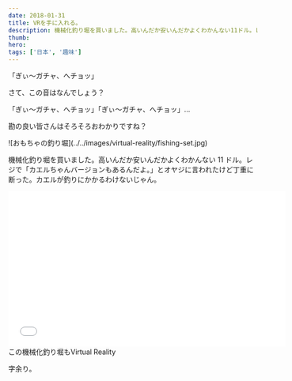 ```yaml
---
date: 2018-01-31
title: VRを手に入れる。
description: 機械化釣り堀を買いました。高いんだか安いんだかよくわかんない11ドル。レジで「カエルちゃんバージョンもあるんだよ。」とオヤジに言われたけど丁重に断った。カエルが釣りにかかるわけないじゃん。
thumb:
hero:
tags: ['日本', '趣味']
---
```


「ぎぃ〜ガチャ、へチョッ」

さて、この音はなんでしょう？

「ぎぃ〜ガチャ、へチョッ」「ぎぃ〜ガチャ、へチョッ」…

勘の良い皆さんはそろそろおわかりですね？

<div>![おもちゃの釣り堀](../../images/virtual-reality/fishing-set.jpg)</div>

機械化釣り堀を買いました。高いんだか安いんだかよくわかんない 11 ドル。レジで「カエルちゃんバージョンもあるんだよ。」とオヤジに言われたけど丁重に断った。カエルが釣りにかかるわけないじゃん。

<div class='iframe'>
  <iframe
    src='//www.youtube.com/embed/5EzOTKiFKSQ'
    width='560'
    height='315'
    frameborder='0'
  ></iframe>
</div>

<div class='quote'>この機械化釣り堀もVirtual Reality</div>

字余り。
